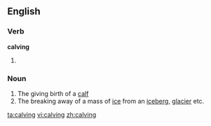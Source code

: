 ==English==

===Verb===
'''calving'''

# {{present participle of|[[calve]]}}

===Noun===
{{en-noun|-}}

# The giving birth of a [[calf]]
# The breaking away of a mass of [[ice]] from an [[iceberg]], [[glacier]] etc.

[[ta:calving]]
[[vi:calving]]
[[zh:calving]]